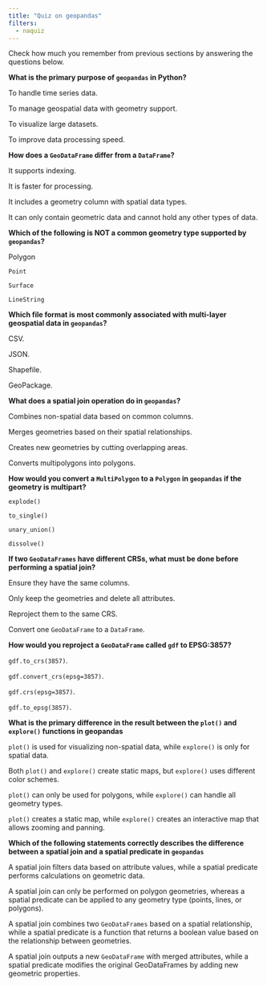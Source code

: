 ```yaml
---
title: "Quiz on geopandas"
filters:
  - naquiz
---
```


Check how much you remember from previous sections by answering the questions below.

:::::{.question}
**What is the primary purpose of `geopandas` in Python?**

::::{.choices}

:::{.choice}
To handle time series data.
:::

:::{.choice.correct-choice}
To manage geospatial data with geometry support.
:::

:::{.choice}
To visualize large datasets.
:::

:::{.choice}
To improve data processing speed.
:::

::::
:::::

:::::{.question}
**How does a `GeoDataFrame` differ from a `DataFrame`?**

::::{.choices}

:::{.choice}
It supports indexing.
:::

:::{.choice}
It is faster for processing.
:::

:::{.choice .correct-choice}
It includes a geometry column with spatial data types.
:::

:::{.choice}
It can only contain geometric data and cannot hold any other types of data.
:::

::::
:::::

:::::{.question}
**Which of the following is NOT a common geometry type supported by `geopandas`?**

::::{.choices}

:::{.choice}
Polygon
:::

:::{.choice}
`Point`
:::

:::{.choice .correct-choice}
`Surface`
:::

:::{.choice}
`LineString`
:::

::::
:::::

:::::{.question}
**Which file format is most commonly associated with multi-layer geospatial data in `geopandas`?**

::::{.choices}

:::{.choice}
CSV.
:::

:::{.choice}
JSON.
:::

:::{.choice}
Shapefile.
:::

:::{.choice .correct-choice}
GeoPackage.
:::

::::
:::::

:::::{.question}
**What does a spatial join operation do in `geopandas`?**

::::{.choices}

:::{.choice}
Combines non-spatial data based on common columns.
:::

:::{.choice .correct-choice}
Merges geometries based on their spatial relationships.
:::

:::{.choice}
Creates new geometries by cutting overlapping areas.
:::

:::{.choice}
Converts multipolygons into polygons.
:::

::::
:::::

:::::{.question}
**How would you convert a `MultiPolygon` to a `Polygon` in `geopandas` if the geometry is multipart?**

::::{.choices}

:::{.choice .correct-choice}
`explode()`
:::

:::{.choice}
`to_single()`
:::

:::{.choice}
`unary_union()`
:::

:::{.choice}
`dissolve()`
:::

::::
:::::

:::::{.question}
**If two `GeoDataFrames` have different CRSs, what must be done before performing a spatial join?**

::::{.choices}

:::{.choice}
Ensure they have the same columns.
:::

:::{.choice}
Only keep the geometries and delete all attributes.
:::

:::{.choice .correct-choice}
Reproject them to the same CRS.
:::

:::{.choice}
Convert one `GeoDataFrame` to a `DataFrame`.
:::

::::
:::::

:::::{.question}
**How would you reproject a `GeoDataFrame` called `gdf` to EPSG:3857?**

::::{.choices .correct-choice}

:::{.choice}
`gdf.to_crs(3857)`.
:::

:::{.choice}
`gdf.convert_crs(epsg=3857)`.
:::

:::{.choice}
`gdf.crs(epsg=3857)`.
:::

:::{.choice}
`gdf.to_epsg(3857)`.
:::

::::
:::::

:::::{.question}
**What is the primary difference in the result between the `plot()` and `explore()` functions in geopandas**

::::{.choices}

:::{.choice}
`plot()` is used for visualizing non-spatial data, while `explore()` is only for spatial data.
:::

:::{.choice}
Both `plot()` and `explore()` create static maps, but `explore()` uses different color schemes.
:::

:::{.choice}
`plot()` can only be used for polygons, while `explore()` can handle all geometry types.
:::

:::{.choice.correct-choice}
`plot()` creates a static map, while `explore()` creates an interactive map that allows zooming and panning.
:::

::::
:::::



:::::{.question}
**Which of the following statements correctly describes the difference between a spatial join and a spatial predicate in `geopandas`**

::::{.choices}

:::{.choice}
A spatial join filters data based on attribute values, while a spatial predicate performs calculations on geometric data.
:::

:::{.choice}
A spatial join can only be performed on polygon geometries, whereas a spatial predicate can be applied to any geometry type (points, lines, or polygons).
:::

:::{.choice .correct-choice}
A spatial join combines two `GeoDataFrames` based on a spatial relationship, while a spatial predicate is a function that returns a boolean value based on the relationship between geometries.
:::

:::{.choice}
A spatial join outputs a new `GeoDataFrame` with merged attributes, while a spatial predicate modifies the original GeoDataFrames by adding new geometric properties.
:::

::::
:::::

